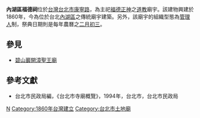 '''內湖區福德祠'''位於[[台灣|台灣]][[台北市|台北市]][[康寧路|康寧路]]，為主祀[[福德正神|福德正神]]之[[道教|道教]]廟宇。該建物興建於1860年，今為位於台北[[內湖區|內湖區]]之傳統廟宇建築。另外，該廟宇的組織型態為[[管理人|管理人]]制，祭典日期則是每年農曆之[[二月初三|二月初三]]。
==參見==
*[[碧山巖開漳聖王廟|碧山巖開漳聖王廟]]
==參考文獻==
*台北市民政局編，《台北市寺廟概覽》，1994年，台北市，台北市民政局

[[Category:內湖區廟宇|N]]
[[Category:1860年台灣建立|Category:1860年台灣建立]]
[[Category:台北市土地廟|Category:台北市土地廟]]